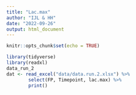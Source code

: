 ```yaml
---
title: "Lac.max"
author: "IJL & HH"
date: "2022-09-26"
output: html_document
---
```


```r
knitr::opts_chunk$set(echo = TRUE)

library(tidyverse)
library(readxl)
data_run_2
dat <- read_excel("data/data.run.2.xlsx") %>%
        select(FP, Timepoint, lac.max) %>%
        print()
```




